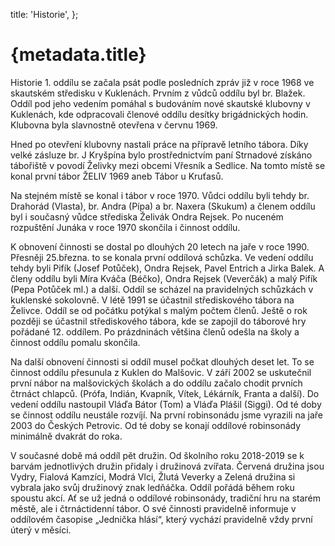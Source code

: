   title: 'Historie',
};

# {metadata.title}

Historie 1. oddílu se začala psát podle posledních zpráv již v roce 1968
ve skautském středisku v Kuklenách. Prvním z vůdců oddílu byl br.
Blažek. Oddíl pod jeho vedením pomáhal s budováním nové skautské
klubovny v Kuklenách, kde odpracovali členové oddílu desítky
brigádnických hodin. Klubovna byla slavnostně otevřena v červnu 1969.

Hned po otevření klubovny nastali práce na přípravě letního tábora. Díky velké zásluze
br. J Kryšpína bylo prostřednictvím paní Strnadové získáno tábořiště v povodí Želivky
mezi obcemi Vřesník a Sedlice. Na tomto místě se konal první tábor ŽELIV 1969 aneb
Tábor u Kruťasů.

Na stejném místě se konal i tábor v roce 1970. Vůdci oddílu byli tehdy br. Drahorád
(Vlasta), br. Andra (Pípa) a br. Naxera (Skukum) a členem oddílu byl i současný vůdce
střediska Želivák Ondra Rejsek. Po nuceném rozpuštění Junáka v roce 1970 skončila
i činnost oddílu.

K obnovení činnosti se dostal po dlouhých 20 letech na jaře v roce 1990. Přesněji
25.března. to se konala první oddílová schůzka. Ve vedení oddílu tehdy byli Pifík
(Josef Potůček), Ondra Rejsek, Pavel Entrich a Jirka Balek. A členy oddílu byli Míra
Kváča (Béčko), Ondra Rejsek (Veverčák) a malý Pifík (Pepa Potůček ml.) a další. Oddíl
se scházel na pravidelných schůzkách v kuklenské sokolovně. V létě 1991 se účastnil
střediskového tábora na Želivce. Oddíl se od počátku potýkal s malým počtem členů.
Ještě o rok později se účastnil střediskového tábora, kde se zapojil do táborové
hry pořádané 12. oddílem. Po prázdninách většina členů odešla na školy a činnost
oddílu pomalu skončila.

Na další obnovení činnosti si oddíl musel počkat dlouhých deset let. To se činnost
oddílu přesunula z Kuklen do Malšovic. V září 2002 se uskutečnil první nábor na malšovických
školách a do oddílu začalo chodit prvních čtrnáct chlapců. (Prófa, Indián, Kvapník,
Vítek, Lékárník, Franta a další). Do vedení oddílu nastoupil Vláďa Bátor (Tom) a
Vláďa Plášil (Siggi). Od té doby se činnost oddílu neustále rozvíjí. Na první robinsonádu
jsme vyrazili na jaře 2003 do Českých Petrovic. Od té doby se konají oddílové robinsonády
minimálně dvakrát do roka.

V současné době má oddíl pět družin. Od školního roku 2018-2019 se k barvám
jednotlivých družin přidaly i družinová zvířata. Červená družina jsou Vydry, Fialová
Kamzíci, Modrá Vlci, Žlutá Veverky a Zelená družina si vybrala jako svůj družinový
znak ledňáčka. Oddíl pořádá během roku spoustu akcí. Ať se už jedná o oddílové robinsonády,
tradiční hru na starém městě, ale i čtrnáctidenní tábor. O své činnosti pravidelně
informuje v oddílovém časopise „Jednička hlásí“, který vychází pravidelně vždy první
úterý v měsíci.
